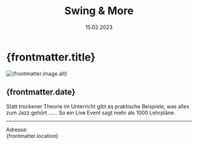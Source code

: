 ﻿---
draft: false
history: true
layout: ../../layouts/BlogLayout.astro
publishedDate: 2023-02-15
date: 15.02.2023
uhrzeit: 
title: Swing & More
description: Konzert für die Schüler der 10. Klassen des LMGU
location: Lise Meitner Gymnasium Unterhaching, Jahnstr. 3, 82008 Unterhaching
keywords: Swing And More, Schülerkonzert, LMGU, Lise Meitner Gymnasium Unterhaching, Unterhaching
link: 
linktext: 
image:
  src: /images/blog/2023-02-15-swing-and-more/img-2881.jpg
  alt: mmt
---

#  {frontmatter.title}

<div id="toc">
    <Image
      src={frontmatter.image.src}
      width={1000}
      height="auto"
      quality={95}
      format = "webp"
      class = "rounded-xl"
      alt={frontmatter.image.alt}
    />
</div>

## {frontmatter.date}

Statt trockener Theorie im Unterricht gibt es praktische Beispiele, was alles zum Jazz gehört …... So ein Live Event sagt mehr als 1000 Lehrpläne.

---


Adresse: <br /> {frontmatter.location}
<br />
